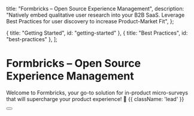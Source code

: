 
  title: "Formbricks – Open Source Experience Management",
  description:
    "Natively embed qualitative user research into your B2B SaaS. Leverage Best Practices for user discovery to increase Product-Market Fit",
};

  { title: "Getting Started", id: "getting-started" },
  { title: "Best Practices", id: "best-practices" },
];

<HeroPattern />

# Formbricks – Open Source Experience Management

Welcome to Formbricks, your go-to solution for in-product micro-surveys that will supercharge your product experience! 🚀 {{ className: 'lead' }}

<div className="not-prose mb-16 mt-6 flex gap-3">
  <Button href="/docs/getting-started/quickstart-in-app-survey" arrow="right" children="Quickstart" />
</div>

<GettingStarted />

